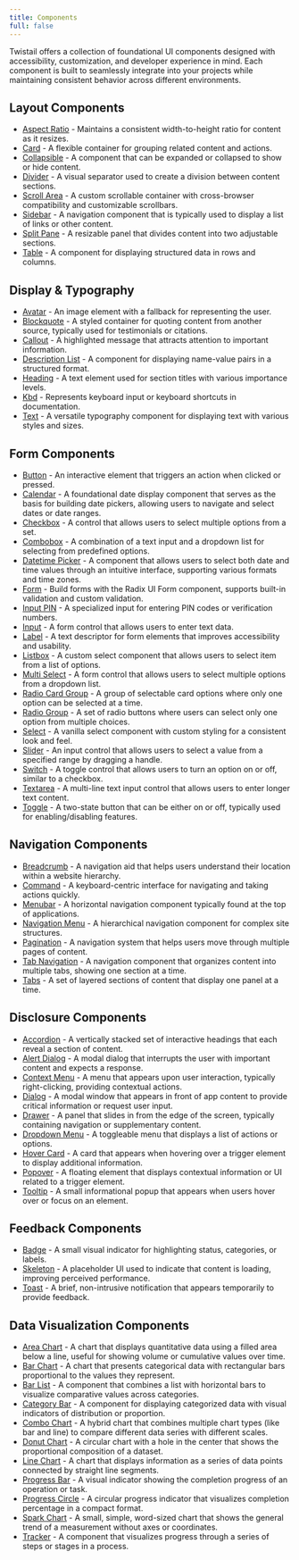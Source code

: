 ```yaml
---
title: Components
full: false
---
```


Twistail offers a collection of foundational UI components designed with accessibility,
customization, and developer experience in mind. Each component is built to seamlessly
integrate into your projects while maintaining consistent behavior across different
environments.

## Layout Components

- [Aspect Ratio](/docs/components/aspect-ratio) - Maintains a consistent width-to-height ratio for content as it resizes.
- [Card](/docs/components/card) - A flexible container for grouping related content and actions.
- [Collapsible](/docs/components/collapsible) - A component that can be expanded or collapsed to show or hide content.
- [Divider](/docs/components/divider) - A visual separator used to create a division between content sections.
- [Scroll Area](/docs/components/scroll-area) - A custom scrollable container with cross-browser compatibility and customizable scrollbars.
- [Sidebar](/docs/components/sidebar) - A navigation component that is typically used to display a list of links or other content.
- [Split Pane](/docs/components/split-pane) - A resizable panel that divides content into two adjustable sections.
- [Table](/docs/components/table) - A component for displaying structured data in rows and columns.

## Display & Typography

- [Avatar](/docs/components/avatar) - An image element with a fallback for representing the user.
- [Blockquote](/docs/components/blockquote) - A styled container for quoting content from another source, typically used for testimonials or citations.
- [Callout](/docs/components/callout) - A highlighted message that attracts attention to important information.
- [Description List](/docs/components/description-list) - A component for displaying name-value pairs in a structured format.
- [Heading](/docs/components/heading) - A text element used for section titles with various importance levels.
- [Kbd](/docs/components/kbd) - Represents keyboard input or keyboard shortcuts in documentation.
- [Text](/docs/components/text) - A versatile typography component for displaying text with various styles and sizes.

## Form Components

- [Button](/docs/components/button) - An interactive element that triggers an action when clicked or pressed.
- [Calendar](/docs/components/calendar) - A foundational date display component that serves as the basis for building date pickers, allowing users to navigate and select dates or date ranges.
- [Checkbox](/docs/components/checkbox) - A control that allows users to select multiple options from a set.
- [Combobox](/docs/components/combobox) - A combination of a text input and a dropdown list for selecting from predefined options.
- [Datetime Picker](/docs/components/datetime-picker) - A component that allows users to select both date and time values through an intuitive interface, supporting various formats and time zones.
- [Form](/docs/components/form) - Build forms with the Radix UI Form component, supports built-in validation and custom validation.
- [Input PIN](/docs/components/input-pin) - A specialized input for entering PIN codes or verification numbers.
- [Input](/docs/components/input) - A form control that allows users to enter text data.
- [Label](/docs/components/label) - A text descriptor for form elements that improves accessibility and usability.
- [Listbox](/docs/components/listbox) - A custom select component that allows users to select item from a list of options.
- [Multi Select](/docs/components/multi-select) - A form control that allows users to select multiple options from a dropdown list.
- [Radio Card Group](/docs/components/radio-card-group) - A group of selectable card options where only one option can be selected at a time.
- [Radio Group](/docs/components/radio-group) - A set of radio buttons where users can select only one option from multiple choices.
- [Select](/docs/components/select) - A vanilla select component with custom styling for a consistent look and feel.
- [Slider](/docs/components/slider) - An input control that allows users to select a value from a specified range by dragging a handle.
- [Switch](/docs/components/switch) - A toggle control that allows users to turn an option on or off, similar to a checkbox.
- [Textarea](/docs/components/textarea) - A multi-line text input control that allows users to enter longer text content.
- [Toggle](/docs/components/toggle) - A two-state button that can be either on or off, typically used for enabling/disabling features.

## Navigation Components

- [Breadcrumb](/docs/components/breadcrumb) - A navigation aid that helps users understand their location within a website hierarchy.
- [Command](/docs/components/command) - A keyboard-centric interface for navigating and taking actions quickly.
- [Menubar](/docs/components/menubar) - A horizontal navigation component typically found at the top of applications.
- [Navigation Menu](/docs/components/navigation-menu) - A hierarchical navigation component for complex site structures.
- [Pagination](/docs/components/pagination) - A navigation system that helps users move through multiple pages of content.
- [Tab Navigation](/docs/components/tab-navigation) - A navigation component that organizes content into multiple tabs, showing one section at a time.
- [Tabs](/docs/components/tabs) - A set of layered sections of content that display one panel at a time.

## Disclosure Components

- [Accordion](/docs/components/accordion) - A vertically stacked set of interactive headings that each reveal a section of content.
- [Alert Dialog](/docs/components/alert-dialog) - A modal dialog that interrupts the user with important content and expects a response.
- [Context Menu](/docs/components/context-menu) - A menu that appears upon user interaction, typically right-clicking, providing contextual actions.
- [Dialog](/docs/components/dialog) - A modal window that appears in front of app content to provide critical information or request user input.
- [Drawer](/docs/components/drawer) - A panel that slides in from the edge of the screen, typically containing navigation or supplementary content.
- [Dropdown Menu](/docs/components/dropdown-menu) - A toggleable menu that displays a list of actions or options.
- [Hover Card](/docs/components/hover-card) - A card that appears when hovering over a trigger element to display additional information.
- [Popover](/docs/components/popover) - A floating element that displays contextual information or UI related to a trigger element.
- [Tooltip](/docs/components/tooltip) - A small informational popup that appears when users hover over or focus on an element.

## Feedback Components

- [Badge](/docs/components/badge) - A small visual indicator for highlighting status, categories, or labels.
- [Skeleton](/docs/components/skeleton) - A placeholder UI used to indicate that content is loading, improving perceived performance.
- [Toast](/docs/components/toast) - A brief, non-intrusive notification that appears temporarily to provide feedback.

## Data Visualization Components

- [Area Chart](/docs/components/area-chart) - A chart that displays quantitative data using a filled area below a line, useful for showing volume or cumulative values over time.
- [Bar Chart](/docs/components/bar-chart) - A chart that presents categorical data with rectangular bars proportional to the values they represent.
- [Bar List](/docs/components/bar-list) - A component that combines a list with horizontal bars to visualize comparative values across categories.
- [Category Bar](/docs/components/category-bar) - A component for displaying categorized data with visual indicators of distribution or proportion.
- [Combo Chart](/docs/components/combo-chart) - A hybrid chart that combines multiple chart types (like bar and line) to compare different data series with different scales.
- [Donut Chart](/docs/components/donut-chart) - A circular chart with a hole in the center that shows the proportional composition of a dataset.
- [Line Chart](/docs/components/line-chart) - A chart that displays information as a series of data points connected by straight line segments.
- [Progress Bar](/docs/components/progress-bar) - A visual indicator showing the completion progress of an operation or task.
- [Progress Circle](/docs/components/progress-circle) - A circular progress indicator that visualizes completion percentage in a compact format.
- [Spark Chart](/docs/components/spark-chart) - A small, simple, word-sized chart that shows the general trend of a measurement without axes or coordinates.
- [Tracker](/docs/components/tracker) - A component that visualizes progress through a series of steps or stages in a process.
